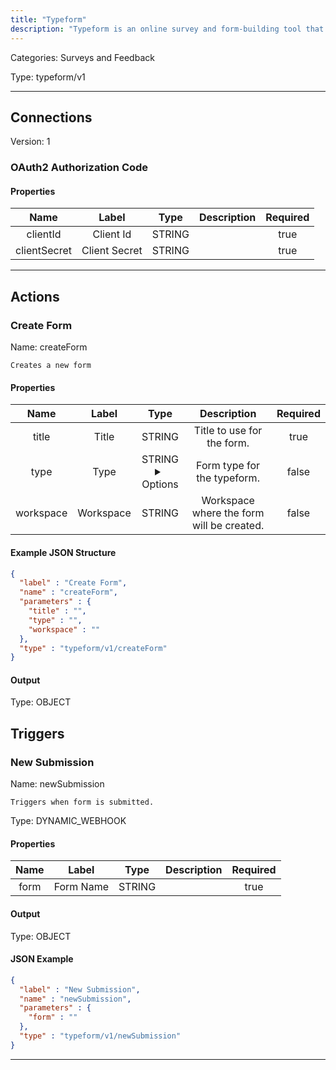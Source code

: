 ```yaml
---
title: "Typeform"
description: "Typeform is an online survey and form-building tool that enables users to create interactive and engaging forms for collecting data and feedback."
---
```



Categories: Surveys and Feedback


Type: typeform/v1

<hr />



## Connections

Version: 1


### OAuth2 Authorization Code

#### Properties

|      Name       |      Label     |     Type     |     Description     | Required |
|:---------------:|:--------------:|:------------:|:-------------------:|:--------:|
| clientId | Client Id | STRING |  | true |
| clientSecret | Client Secret | STRING |  | true |





<hr />


## Actions


### Create Form
Name: createForm

`Creates a new form`

#### Properties

|      Name       |      Label     |     Type     |     Description     | Required |
|:---------------:|:--------------:|:------------:|:-------------------:|:--------:|
| title | Title | STRING | Title to use for the form. | true |
| type | Type | STRING <details> <summary> Options </summary> quiz, classification, score, branching, classification_branching, score_branching </details> | Form type for the typeform. | false |
| workspace | Workspace | STRING | Workspace where the form will be created. | false |

#### Example JSON Structure
```json
{
  "label" : "Create Form",
  "name" : "createForm",
  "parameters" : {
    "title" : "",
    "type" : "",
    "workspace" : ""
  },
  "type" : "typeform/v1/createForm"
}
```

#### Output



Type: OBJECT









## Triggers


### New Submission
Name: newSubmission

`Triggers when form is submitted.`

Type: DYNAMIC_WEBHOOK

#### Properties

|      Name       |      Label     |     Type     |     Description     | Required |
|:---------------:|:--------------:|:------------:|:-------------------:|:--------:|
| form | Form Name | STRING |  | true |


#### Output



Type: OBJECT





#### JSON Example
```json
{
  "label" : "New Submission",
  "name" : "newSubmission",
  "parameters" : {
    "form" : ""
  },
  "type" : "typeform/v1/newSubmission"
}
```


<hr />


